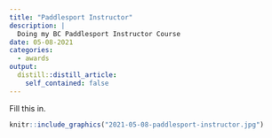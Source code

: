 ```yaml
---
title: "Paddlesport Instructor"
description: |
  Doing my BC Paddlesport Instructor Course
date: 05-08-2021
categories:
  - awards
output:
  distill::distill_article:
    self_contained: false
---
```


Fill this in.

```r
knitr::include_graphics("2021-05-08-paddlesport-instructor.jpg")
```



